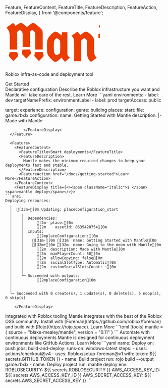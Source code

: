   Feature,
  FeatureContent,
  FeatureTitle,
  FeatureDescription,
  FeatureAction,
  FeatureDisplay,
} from '@components/feature';

<heading className="w-full p-10 flex flex-col gap-2 items-center justify-center">
  <svg style={{ width: '464px', aspectRatio: '464 / 138', maxWidth: '100%' }}viewBox="0 0 464 138" fill="none" xmlns="http://www.w3.org/2000/svg">
    <path d="M196.844 39.87V109.57C197.524 113.537 200.187 117.05 204.834 120.11L189.534 133.2C188.06 132.18 186.247 130.367 184.094 127.76C181.94 125.153 180.127 122.49 178.654 119.77C169.247 128.95 162.674 133.54 158.934 133.54C156.214 133.54 151.794 130.537 145.674 124.53C139.667 118.523 135.927 113.65 134.454 109.91C132.98 106.17 132.244 98.1233 132.244 85.77C132.244 73.3033 132.98 65.2 134.454 61.46C135.927 57.72 139.667 52.8467 145.674 46.84C151.794 40.8333 156.214 37.83 158.934 37.83C162.9 37.83 169.304 41.91 178.144 50.07L180.184 39.87H196.844ZM173.214 65.88C172.42 64.4067 170.777 62.9333 168.284 61.46C165.904 59.8733 164.09 59.08 162.844 59.08C161.597 59.08 160.237 59.8167 158.764 61.29C157.404 62.7633 156.497 64.1233 156.044 65.37C154.57 67.41 153.834 74.21 153.834 85.77C153.834 97.2167 154.57 103.96 156.044 106C156.497 107.133 157.404 108.493 158.764 110.08C160.237 111.553 161.597 112.29 162.844 112.29C164.09 112.29 165.904 111.553 168.284 110.08C170.777 108.493 172.364 107.077 173.044 105.83C173.837 104.583 174.29 97.9533 174.404 85.94C174.404 73.9267 174.007 67.24 173.214 65.88Z" fill="#EB3C01"/>
    <path d="M240.819 131.5H218.379V72.85C218.379 67.07 217.699 62.5933 216.339 59.42C214.979 56.2467 212.826 53.47 209.879 51.09L228.579 38C232.773 41.4 235.889 45.31 237.929 49.73C246.316 41.7967 252.209 37.83 255.609 37.83C259.123 37.83 264.336 41.0033 271.249 47.35C278.276 53.5833 281.789 59.76 281.789 65.88V98.69C281.789 104.47 282.469 108.947 283.829 112.12C285.189 115.293 287.343 118.07 290.289 120.45L271.589 133.54C263.429 127.08 259.349 117.9 259.349 106V68.26C259.349 66.3333 258.329 64.35 256.289 62.31C254.249 60.1567 252.323 59.08 250.509 59.08C248.809 59.08 245.579 61.46 240.819 66.22V131.5Z" fill="#EB3C01"/>
    <path d="M326.317 57.72V95.29C326.317 100.617 328.131 105.49 331.757 109.91C335.384 114.33 340.371 117.843 346.717 120.45L328.017 133.54C321.217 130.367 315.494 126.003 310.847 120.45C306.201 114.783 303.877 108.833 303.877 102.6V57.72H295.377V44.97L303.877 42.93C303.651 37.3767 302.971 33.0133 301.837 29.84C300.704 26.5533 298.551 23.38 295.377 20.32L314.077 7.23001C322.237 13.69 326.317 22.87 326.317 34.77V39.87H345.357V57.72H326.317Z" fill="#EB3C01"/>
    <path d="M356.883 4H379.323V98.69C379.323 104.47 380.003 108.947 381.363 112.12C382.723 115.293 384.876 118.07 387.823 120.45L369.123 133.54C360.963 127.08 356.883 117.9 356.883 106V4Z" fill="#EB3C01"/>
    <path d="M459.125 85.43V91.55H417.985C417.985 98.35 418.835 103.733 420.535 107.7C421.101 109.06 422.121 110.477 423.595 111.95C425.068 113.31 426.598 113.99 428.185 113.99C429.771 113.99 431.755 112.63 434.135 109.91C436.515 107.19 438.385 103.903 439.745 100.05L457.255 112.46C454.195 118.127 449.491 123.057 443.145 127.25C436.911 131.443 431.868 133.54 428.015 133.54C424.161 133.54 418.551 130.537 411.185 124.53C403.931 118.523 399.511 113.877 397.925 110.59C396.338 107.19 395.545 98.9167 395.545 85.77C395.545 72.51 396.338 64.2367 397.925 60.95C399.511 57.55 403.931 52.8467 411.185 46.84C418.551 40.8333 423.935 37.83 427.335 37.83C430.735 37.83 436.061 40.8333 443.315 46.84C450.681 52.8467 455.158 57.55 456.745 60.95C458.331 64.2367 459.125 72.3967 459.125 85.43ZM435.495 64.18C434.701 62.5933 433.398 61.0633 431.585 59.59C429.885 58.1167 428.241 57.38 426.655 57.38C425.181 57.38 423.481 58.91 421.555 61.97C419.628 64.9167 418.438 69.3933 417.985 75.4H437.365C437.025 69.3933 436.401 65.6533 435.495 64.18Z" fill="#EB3C01"/>
    <path d="M55 86.46V44.97C55 43.0433 54.6033 41.4566 53.81 40.21C53.13 38.85 51.94 37.32 50.24 35.62C48.54 33.92 47.18 33.07 46.16 33.07C43.8933 33.07 40.89 35.3366 37.15 39.87C37.49 42.7033 37.66 45.7066 37.66 48.88V94.46H14.2V58.74C14.2 49.1066 13.52 42.3633 12.16 38.51C10.9133 34.6566 8.19333 30.0666 4 24.74L24.4 10.46C28.0267 13.0666 30.6333 16.1833 32.22 19.81C40.38 13.5766 46.16 10.46 49.56 10.46C52.96 10.46 59.3633 14.8233 68.77 23.55C78.1767 14.8233 84.8067 10.46 88.66 10.46C91.4933 10.46 96.31 13.4633 103.11 19.47C110.023 25.3633 114.33 29.5566 116.03 32.05C117.73 34.43 118.58 37.6033 118.58 41.57V94.46H95.12V44.97C95.12 42.8166 94.7233 41.1733 93.93 40.04C93.1367 38.7933 91.7767 37.32 89.85 35.62C88.0367 33.92 86.3933 33.07 84.92 33.07C83.56 33.07 81.35 34.94 78.29 38.68C78.4033 39.2466 78.46 40.21 78.46 41.57V86.46H55Z" fill="#EB3C01"/>
    <path d="M14.2 102.46H37.66L40.138 109.894C41.0744 112.703 40.3823 115.8 38.3388 117.944L26.6538 130.201C26.2598 130.614 25.6002 130.614 25.2062 130.201L13.5212 117.944C11.4777 115.8 10.7856 112.703 11.7221 109.894L14.2 102.46Z" fill="#EB3C01"/>
    <path d="M55 94.46H78.46L80.9379 101.894C81.8744 104.703 81.1822 107.8 79.1388 109.944L67.4538 122.201C67.0597 122.614 66.4002 122.614 66.0062 122.201L54.3212 109.944C52.2777 107.8 51.5855 104.703 52.522 101.894L55 94.46Z" fill="#EB3C01"/>
    <path d="M95.12 102.46H118.58L121.058 109.894C121.994 112.703 121.302 115.8 119.259 117.944L107.574 130.201C107.18 130.614 106.52 130.614 106.126 130.201L94.4412 117.944C92.3977 115.8 91.7056 112.703 92.6421 109.894L95.12 102.46Z" fill="#EB3C01"/>
  </svg>
  <p className="text-xl sm:text-2xl font-medium text-center">Roblox infra-as-code and deployment tool</p>
  <FeatureAction href="/docs/getting-started">Get Started</FeatureAction>
</heading>

<div className="max-w-[90rem] mx-auto pl-[max(env(safe-area-inset-left),1.5rem)] pr-[max(env(safe-area-inset-right),1.5rem)]">
  <Feature reverse>
    <FeatureContent>
      <FeatureTitle>Declarative configuration</FeatureTitle>
      <FeatureDescription>
        Describe the Roblox infrastructure you want and Mantle will take care of
        the rest.
      </FeatureDescription>
      <FeatureAction href="/docs/configuration">Learn More</FeatureAction>
    </FeatureContent>
    <FeatureDisplay title="mantle.yml">
```yaml
environments:
  - label: dev
    targetNamePrefix: environmentLabel
  - label: prod
    targetAccess: public

target:
  experience:
    configuration:
      genre: building
    places:
      start:
        file: game.rbxlx
        configuration:
          name: Getting Started with Mantle
          description: |-
            Made with Mantle
```
        </FeatureDisplay>
  </Feature>

  <Feature>
    <FeatureContent>
      <FeatureTitle>Smart deployments</FeatureTitle>
      <FeatureDescription>
        Mantle makes the minimum required changes to keep your deployments fast and stable.
      </FeatureDescription>
      <FeatureAction href="/docs/getting-started">Learn More</FeatureAction>
    </FeatureContent>
    <FeatureDisplay title={<><span className="italic">$ </span><span>mantle deploy</span></>}>
```ansi
Deploying resources:
  ╷
  │  [33m~[0m Updating: placeConfiguration_start
  │    ╷
  │    │  Dependencies:
  │    │      [2m- place:[0m
  │    │      [2m    assetId: 8635420754[0m
  │    │  Inputs:
  │    │      [2mplaceConfiguration:[0m
  │    │    [31m-[0m [31m  name: Getting Started with Mantle[0m
  │    │    [32m+[0m [32m  name: Going to the moon with Mantle[0m
  │    │      [2m  description: Made with Mantle[0m
  │    │      [2m  maxPlayerCount: 50[0m
  │    │      [2m  allowCopying: false[0m
  │    │      [2m  socialSlotType: Automatic[0m
  │    │      [2m  customSocialSlotsCount: ~[0m
  │    │  
  │    ╰─ Succeeded with outputs:
  │           [2mplaceConfiguration[0m
  │  
  │  
  ╰─ Succeeded with 0 create(s), 1 update(s), 0 delete(s), 5 noop(s), 0 skip(s)
```
        </FeatureDisplay>
  </Feature>

  <Feature reverse>
    <FeatureContent>
      <FeatureTitle>Integrated with Roblox tooling</FeatureTitle>
      <FeatureDescription>
        Mantle integrates with the best of the Roblox OSS community. Install with
        [Foreman](https://github.com/roblox/foreman) and build with [Rojo](https://rojo.space).
      </FeatureDescription>
      <FeatureAction href="/docs/installation">Learn More</FeatureAction>
    </FeatureContent>
    <FeatureDisplay title="foreman.toml">
```toml
[tools]
mantle = { source = "blake-mealey/mantle", version = "0.11" }
```
    </FeatureDisplay>
  </Feature>

  <Feature>
    <FeatureContent>
      <FeatureTitle>Automate with continuous deployments</FeatureTitle>
      <FeatureDescription>
        Mantle is designed for continuous deployment environments like GitHub Actions.
      </FeatureDescription>
      <FeatureAction href="/docs/continuous-deployment">Learn More</FeatureAction>
    </FeatureContent>
    <FeatureDisplay title=".github/workflows/deploy.yml">
```yaml
name: Deploy
on: push
jobs:
  build-and-deploy:
    runs-on: windows-latest
    steps:
      - uses: actions/checkout@v4
      - uses: Roblox/setup-foreman@v1
        with:
          token: ${{ secrets.GITHUB_TOKEN }}
      - name: Build project
        run: rojo build --output game.rbxlx
      - name: Deploy project
        run: mantle deploy
        env:
          ROBLOSECURITY: ${{ secrets.ROBLOSECURITY }}
          AWS_ACCESS_KEY_ID: ${{ secrets.AWS_ACCESS_KEY_ID }}
          AWS_SECRET_ACCESS_KEY: ${{ secrets.AWS_SECRET_ACCESS_KEY }}
```
        </FeatureDisplay>
  </Feature>
</div>
